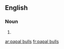 ==English==

===Noun===
{{head|en|plural}}

# {{plural of|papal bull|lang=en|nocat=1}}

[[ar:papal bulls]]
[[fr:papal bulls]]